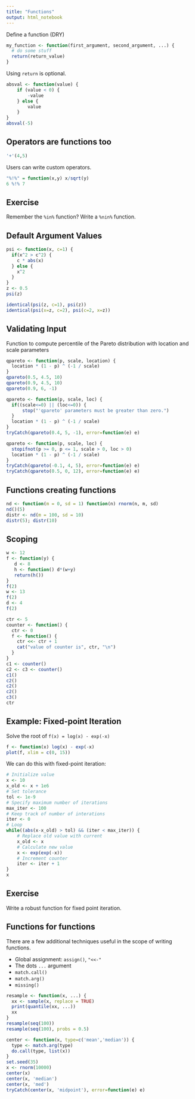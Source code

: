 ```yaml
---
title: "Functions"
output: html_notebook
---
```


Define a function (DRY)

```r
my_function <- function(first_argument, second_argument, ...) {
  # do some stuff
  return(return_value)
}
```

Using `return` is optional.

```r
absval <- function(value) {
    if (value < 0) {
        -value
    } else {
        value
    }
}
absval(-5)
```

## Operators are functions too

```r
'+'(4,5)
```

Users can write custom operators.

```r
"%!%" = function(x,y) x/sqrt(y)
6 %!% 7
```

## Exercise

Remember the `%in%` function?  Write a `%nin%` function.

## Default Argument Values

```r
psi <- function(x, c=1) {
  if(x^2 > c^2) {
    c * abs(x)
  } else {
    x^2
  }
}
z <- 0.5
psi(z)
```

```r
identical(psi(z, c=1), psi(z))
identical(psi(x=z, c=2), psi(c=2, x=z))
```

## Validating Input

Function to compute percentile of the Pareto distribution with location and scale parameters

```r
qpareto <- function(p, scale, location) {
  location * (1 - p) ^ (-1 / scale)
}
qpareto(0.5, 4.5, 10)
qpareto(0.9, 4.5, 10)
qpareto(0.9, 6, -1)
```

```r
qpareto <- function(p, scale, loc) {
  if((scale<=0) || (loc<=0)) {
      stop("'qpareto' parameters must be greater than zero.")
  }
  location * (1 - p) ^ (-1 / scale)
}
tryCatch(qpareto(0.4, 5, -1), error=function(e) e)
```

```r
qpareto <- function(p, scale, loc) {
  stopifnot(p >= 0, p <= 1, scale > 0, loc > 0)
  location * (1 - p) ^ (-1 / scale)
}
tryCatch(qpareto(-0.1, 4, 5), error=function(e) e)
tryCatch(qpareto(0.5, 0, 12), error=function(e) e)
```

## Functions creating functions

```r
nd <- function(m = 0, sd = 1) function(n) rnorm(n, m, sd)
nd()(5)
distr <- nd(m = 100, sd = 10)
distr(5); distr(10)
```

## Scoping

```r
w <- 12
f <- function(y) {
   d <- 8
   h <- function() d*(w+y)
   return(h())
}
f(2)
w <- 13
f(2)
d <- 4
f(2)
```

```r
ctr <- 5
counter <- function() {
  ctr <- 0
  f <- function() {
    ctr <<- ctr + 1
    cat("value of counter is", ctr, "\n")
  }
}
c1 <- counter()
c2 <- c3 <- counter()
c1()
c2()
c2()
c2()
c3()
ctr
```

## Example: Fixed-point Iteration

Solve the root of `f(x) = log(x) - exp(-x)`

```r
f <- function(x) log(x) - exp(-x)
plot(f, xlim = c(0, 15))
```

We can do this with fixed-point iteration:

```r
# Initialize value
x <- 10
x_old <- x + 1e6
# Set tolerance
tol <- 1e-9
# Specify maximum number of iterations
max_iter <- 100
# Keep track of number of interations
iter <- 0
# Loop
while((abs(x-x_old) > tol) && (iter < max_iter)) {
    # Replace old value with current
    x_old <- x
    # Calculate new value
    x <- exp(exp(-x))
    # Increment counter
    iter <- iter + 1
}
x
```

## Exercise

Write a robust function for fixed point iteration.

## Functions for functions

There are a few additional techniques useful in the scope of writing functions.

* Global assignment: `assign()`, `"<<-"`
* The dots `...` argument
* `match.call()`
* `match.arg()`
* `missing()`

```r
resample <- function(x, ...) {
  xx <- sample(x, replace = TRUE)
  print(quantile(xx, ...))
  xx
}
resample(seq(100))
resample(seq(100), probs = 0.5)
```

```r
center <- function(x, type=c('mean','median')) {
  type <- match.arg(type)
  do.call(type, list(x))
}
set.seed(35)
x <- rnorm(10000)
center(x)
center(x, 'median')
center(x, 'med')
tryCatch(center(x, 'midpoint'), error=function(e) e)
```
